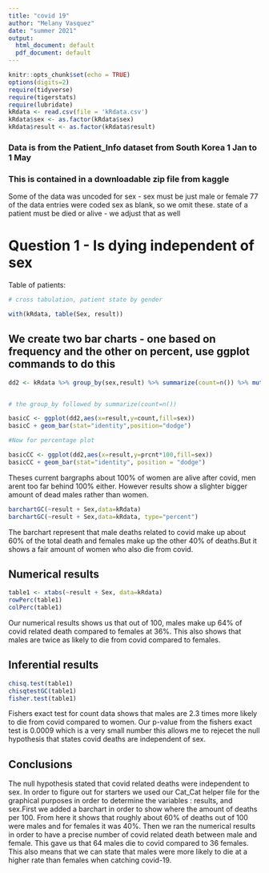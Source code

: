 ```yaml
---
title: "covid 19"
author: "Melany Vasquez"
date: "summer 2021"
output:
  html_document: default
  pdf_document: default
---
```


```r
knitr::opts_chunk$set(echo = TRUE)
options(digits=2)
require(tidyverse)
require(tigerstats)
require(lubridate)
kRdata <- read.csv(file = 'kRdata.csv')
kRdata$sex <- as.factor(kRdata$sex)
kRdata$result <- as.factor(kRdata$result)


```
### Data is from the Patient_Info dataset from South Korea 1 Jan to 1 May 
### This is contained in a downloadable zip file from kaggle

Some of the data was uncoded for sex - sex must be just male or female
77 of the data entries were coded sex  as blank, so we omit these.
state of a patient must be died or alive - we adjust that as well   
  
# Question 1 - Is dying independent of sex




Table of patients:
```r

# cross tabulation, patient state by gender

with(kRdata, table(Sex, result))

```

## We create two bar charts - one based on frequency and the other on percent, use ggplot commands to do this

```r
dd2 <- kRdata %>% group_by(sex,result) %>% summarize(count=n()) %>% mutate(prcnt=count/sum(count))


# the group_by followed by summarize(count=n())

basicC <- ggplot(dd2,aes(x=result,y=count,fill=sex))
basicC + geom_bar(stat="identity",position="dodge")

#Now for percentage plot

basicCC <- ggplot(dd2,aes(x=result,y=prcnt*100,fill=sex)) 
basicCC + geom_bar(stat="identity", position = "dodge")
```

Theses current bargraphs about 100% of women are alive after covid, men arent too far behind 100% either. However results show a slighter bigger amount of dead males rather than women.

```r
barchartGC(~result + Sex,data=kRdata)
barchartGC(~result + Sex,data=kRdata, type="percent")

```

The barchart represent that male deaths related to covid make up about 60% of the total death and females make up the other 40% of deaths.But it shows a fair amount of women who also die from covid.
  
## Numerical results

```r
table1 <- xtabs(~result + Sex, data=kRdata)
rowPerc(table1)
colPerc(table1)
```

Our numerical results shows us that out of 100, males make up 64% of covid related death compared to females at 36%. This also shows that males are twice as likely to die from covid compared to females.


## Inferential results 

```r
chisq.test(table1)
chisqtestGC(table1)
fisher.test(table1)
```

Fishers exact test for count data shows that males are 2.3 times more likely to die from covid compared to women. Our p-value from the fishers exact test is 0.0009 which is a very small number this allows me to rejecet the null hypothesis that states covid deaths are independent of sex.


## Conclusions

The null hypothesis stated that covid related deaths were independent to sex. In order to figure out for starters we used our Cat_Cat helper file for the graphical purposes in order to determine the variables : results, and sex.First we added a barchart in order to show where the amount of deaths per 100. From here it shows that roughly about 60% of deaths out of 100 were males and for females it was 40%. Then we ran the numerical results in order to have a precise number of covid related death between male and female. This gave us that 64 males die to covid compared to 36 females. This also means that we can state that males were more likely to die at a higher rate than females when catching covid-19. 
